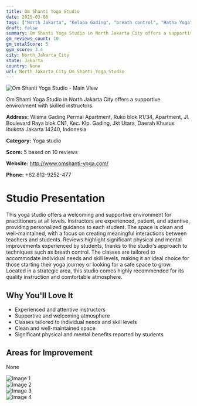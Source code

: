 ```yaml
---
title: Om Shanti Yoga Studio
date: 2025-03-08
tags: ["North Jakarta", "Kelapa Gading", "breath control", "Hatha Yoga", "beginner-friendly", "supportive environment", "clean space", "North Jakarta City"]  
draft: false
summary: Om Shanti Yoga Studio in North Jakarta City offers a supportive environment with skilled instructors.
gm_reviews_count: 10
gm_totalScore: 5
gym_score: 3.4
city: North_Jakarta_City
state: Jakarta
country: None
url: North_Jakarta_City_Om_Shanti_Yoga_Studio
---
```


<div className="aspect-[16/9] relative my-8">
  <img 
    src="https://lh5.googleusercontent.com/p/AF1QipMjLq2k5TeiczBlhF6EsYQL1wF9si02lXcIl3CV=w1920-h1080-k-no"
    alt="Om Shanti Yoga Studio - Main View"
    className="object-cover absolute inset-0 w-full h-full rounded-lg"
  />
</div>

Om Shanti Yoga Studio in North Jakarta City offers a supportive environment with skilled instructors.

**Address:** Wisma Gading Permai Apartment, Ruko blok R1/34, Apartment, Jl. Boulevard Raya blok CN1, Kec. Klp. Gading, Jkt Utara, Daerah Khusus Ibukota Jakarta 14240, Indonesia

**Category:** Yoga studio

**Score:** 5 based on 10 reviews

**Website:** http://www.omshanti-yoga.com/

**Phone:** +62 812-9252-477

# Studio Presentation

This yoga studio offers a welcoming and supportive environment for practitioners at all levels. Instructors are experienced, patient, and attentive, providing personalized guidance to each student. The space is clean and well-maintained, with a focus on creating meaningful interactions between teachers and students. Reviews highlight significant physical and mental improvements experienced by students, thanks to the studio's approach to techniques such as breath control. The classes are tailored to accommodate individual needs and skill levels, making it an ideal choice for those starting their yoga journey or looking for a safe space to grow. Located in a strategic area, this studio comes highly recommended for its quality instruction and comfortable atmosphere.



## Why You'll Love It

- Experienced and attentive instructors
- Supportive and welcoming atmosphere
- Classes tailored to individual needs and skill levels
- Clean and well-maintained space
- Significant physical and mental benefits reported by students

## Areas for Improvement

None

<div className="grid grid-cols-1 xl:grid-cols-2 gap-4 my-8">
<div className="aspect-[4/3] relative"><img src="https://lh5.googleusercontent.com/p/AF1QipME0D5C0bgaRte0Q467HhAYHzt7qT5NX_7FJ1eI=w1920-h1080-k-no" alt="Image 1" className="object-cover absolute inset-0 w-full h-full rounded-lg" /></div>
<div className="aspect-[4/3] relative"><img src="https://lh5.googleusercontent.com/p/AF1QipP65TPZ2314wmGOQWDiJ-CZzEXLf-3n7ueUtg4w=w1920-h1080-k-no" alt="Image 2" className="object-cover absolute inset-0 w-full h-full rounded-lg" /></div>
<div className="aspect-[4/3] relative"><img src="https://lh5.googleusercontent.com/p/AF1QipNiqHRrVOPBUdyaV4ocQ3azpkDU9Denr59M1x2E=w1920-h1080-k-no" alt="Image 3" className="object-cover absolute inset-0 w-full h-full rounded-lg" /></div>
<div className="aspect-[4/3] relative"><img src="https://lh5.googleusercontent.com/p/AF1QipMAhwd-N9IkRTAa5mjsGGWd0fwPEjKa0UhHPdep=w1920-h1080-k-no" alt="Image 4" className="object-cover absolute inset-0 w-full h-full rounded-lg" /></div>
</div>